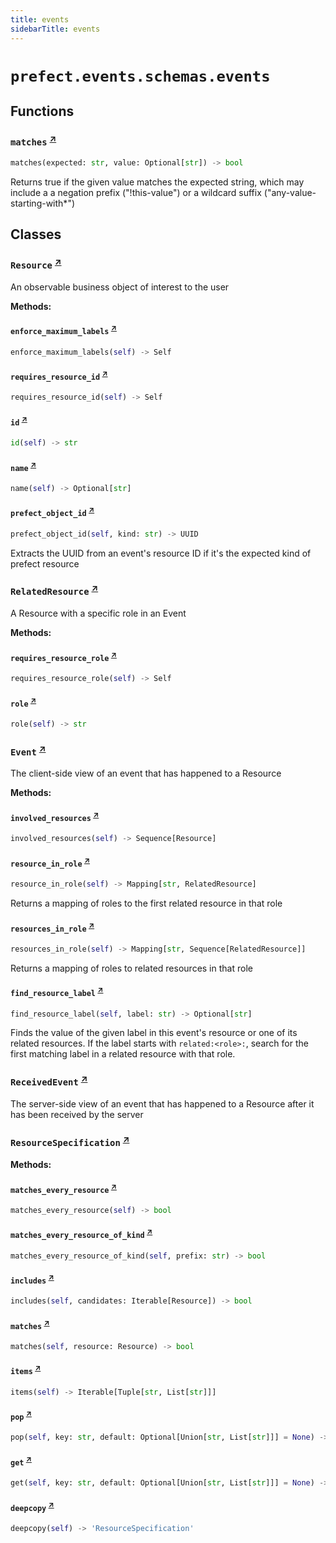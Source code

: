 ```yaml
---
title: events
sidebarTitle: events
---
```


# `prefect.events.schemas.events`

## Functions

### `matches` <sup><a href="https://github.com/PrefectHQ/prefect/blob/main/src/prefect/events/schemas/events.py#L194" target="_blank">↗</a></sup>

```python
matches(expected: str, value: Optional[str]) -> bool
```


Returns true if the given value matches the expected string, which may
include a a negation prefix ("!this-value") or a wildcard suffix
("any-value-starting-with*")


## Classes

### `Resource` <sup><a href="https://github.com/PrefectHQ/prefect/blob/main/src/prefect/events/schemas/events.py#L43" target="_blank">↗</a></sup>


An observable business object of interest to the user


**Methods:**

#### `enforce_maximum_labels` <sup><a href="https://github.com/PrefectHQ/prefect/blob/main/src/prefect/events/schemas/events.py#L47" target="_blank">↗</a></sup>

```python
enforce_maximum_labels(self) -> Self
```

#### `requires_resource_id` <sup><a href="https://github.com/PrefectHQ/prefect/blob/main/src/prefect/events/schemas/events.py#L57" target="_blank">↗</a></sup>

```python
requires_resource_id(self) -> Self
```

#### `id` <sup><a href="https://github.com/PrefectHQ/prefect/blob/main/src/prefect/events/schemas/events.py#L66" target="_blank">↗</a></sup>

```python
id(self) -> str
```

#### `name` <sup><a href="https://github.com/PrefectHQ/prefect/blob/main/src/prefect/events/schemas/events.py#L70" target="_blank">↗</a></sup>

```python
name(self) -> Optional[str]
```

#### `prefect_object_id` <sup><a href="https://github.com/PrefectHQ/prefect/blob/main/src/prefect/events/schemas/events.py#L73" target="_blank">↗</a></sup>

```python
prefect_object_id(self, kind: str) -> UUID
```

Extracts the UUID from an event's resource ID if it's the expected kind
of prefect resource


### `RelatedResource` <sup><a href="https://github.com/PrefectHQ/prefect/blob/main/src/prefect/events/schemas/events.py#L84" target="_blank">↗</a></sup>


A Resource with a specific role in an Event


**Methods:**

#### `requires_resource_role` <sup><a href="https://github.com/PrefectHQ/prefect/blob/main/src/prefect/events/schemas/events.py#L88" target="_blank">↗</a></sup>

```python
requires_resource_role(self) -> Self
```

#### `role` <sup><a href="https://github.com/PrefectHQ/prefect/blob/main/src/prefect/events/schemas/events.py#L99" target="_blank">↗</a></sup>

```python
role(self) -> str
```

### `Event` <sup><a href="https://github.com/PrefectHQ/prefect/blob/main/src/prefect/events/schemas/events.py#L114" target="_blank">↗</a></sup>


The client-side view of an event that has happened to a Resource


**Methods:**

#### `involved_resources` <sup><a href="https://github.com/PrefectHQ/prefect/blob/main/src/prefect/events/schemas/events.py#L153" target="_blank">↗</a></sup>

```python
involved_resources(self) -> Sequence[Resource]
```

#### `resource_in_role` <sup><a href="https://github.com/PrefectHQ/prefect/blob/main/src/prefect/events/schemas/events.py#L157" target="_blank">↗</a></sup>

```python
resource_in_role(self) -> Mapping[str, RelatedResource]
```

Returns a mapping of roles to the first related resource in that role


#### `resources_in_role` <sup><a href="https://github.com/PrefectHQ/prefect/blob/main/src/prefect/events/schemas/events.py#L162" target="_blank">↗</a></sup>

```python
resources_in_role(self) -> Mapping[str, Sequence[RelatedResource]]
```

Returns a mapping of roles to related resources in that role


#### `find_resource_label` <sup><a href="https://github.com/PrefectHQ/prefect/blob/main/src/prefect/events/schemas/events.py#L169" target="_blank">↗</a></sup>

```python
find_resource_label(self, label: str) -> Optional[str]
```

Finds the value of the given label in this event's resource or one of its
related resources.  If the label starts with `related:<role>:`, search for the
first matching label in a related resource with that role.


### `ReceivedEvent` <sup><a href="https://github.com/PrefectHQ/prefect/blob/main/src/prefect/events/schemas/events.py#L182" target="_blank">↗</a></sup>


The server-side view of an event that has happened to a Resource after it has
been received by the server


### `ResourceSpecification` <sup><a href="https://github.com/PrefectHQ/prefect/blob/main/src/prefect/events/schemas/events.py#L214" target="_blank">↗</a></sup>

**Methods:**

#### `matches_every_resource` <sup><a href="https://github.com/PrefectHQ/prefect/blob/main/src/prefect/events/schemas/events.py#L215" target="_blank">↗</a></sup>

```python
matches_every_resource(self) -> bool
```

#### `matches_every_resource_of_kind` <sup><a href="https://github.com/PrefectHQ/prefect/blob/main/src/prefect/events/schemas/events.py#L218" target="_blank">↗</a></sup>

```python
matches_every_resource_of_kind(self, prefix: str) -> bool
```

#### `includes` <sup><a href="https://github.com/PrefectHQ/prefect/blob/main/src/prefect/events/schemas/events.py#L228" target="_blank">↗</a></sup>

```python
includes(self, candidates: Iterable[Resource]) -> bool
```

#### `matches` <sup><a href="https://github.com/PrefectHQ/prefect/blob/main/src/prefect/events/schemas/events.py#L236" target="_blank">↗</a></sup>

```python
matches(self, resource: Resource) -> bool
```

#### `items` <sup><a href="https://github.com/PrefectHQ/prefect/blob/main/src/prefect/events/schemas/events.py#L243" target="_blank">↗</a></sup>

```python
items(self) -> Iterable[Tuple[str, List[str]]]
```

#### `pop` <sup><a href="https://github.com/PrefectHQ/prefect/blob/main/src/prefect/events/schemas/events.py#L260" target="_blank">↗</a></sup>

```python
pop(self, key: str, default: Optional[Union[str, List[str]]] = None) -> Optional[List[str]]
```

#### `get` <sup><a href="https://github.com/PrefectHQ/prefect/blob/main/src/prefect/events/schemas/events.py#L270" target="_blank">↗</a></sup>

```python
get(self, key: str, default: Optional[Union[str, List[str]]] = None) -> Optional[List[str]]
```

#### `deepcopy` <sup><a href="https://github.com/PrefectHQ/prefect/blob/main/src/prefect/events/schemas/events.py#L283" target="_blank">↗</a></sup>

```python
deepcopy(self) -> 'ResourceSpecification'
```
